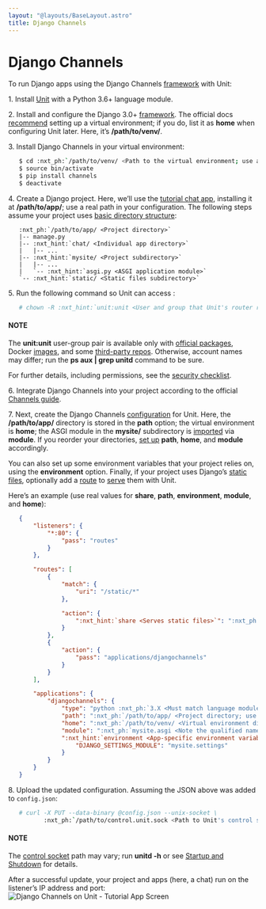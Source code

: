 ```yaml
---
layout: "@layouts/BaseLayout.astro"
title: Django Channels
---
```

# Django Channels

To run Django apps using the Django Channels [framework](https://channels.readthedocs.io/en/stable/) with Unit:

1\. Install [Unit](../installation.md#installation-precomp-pkgs) with a Python 3.6+ language module.

2\. Install and configure the Django 3.0+ [framework](https://www.djangoproject.com).  The official docs [recommend](https://docs.djangoproject.com/en/stable/topics/install/#installing-an-official-release-with-pip)
   setting up a virtual environment; if you do, list it as **home** when
   configuring Unit later.  Here, it’s **/path/to/venv/**.

3\. Install Django Channels in your virtual environment:

```bash
   $ cd :nxt_ph:`/path/to/venv/ <Path to the virtual environment; use a real path in your configuration>`
   $ source bin/activate
   $ pip install channels
   $ deactivate
```

4\. Create a Django project.  Here, we’ll use the [tutorial chat app](https://channels.readthedocs.io/en/stable/tutorial/part_1.html#tutorial-part-1-basic-setup),
   installing it at **/path/to/app/**; use a real path in your
   configuration.  The following steps assume your project uses [basic
   directory structure](https://docs.djangoproject.com/en/stable/ref/django-admin/#django-admin-startproject):
   
```none
   :nxt_ph:`/path/to/app/ <Project directory>`
   |-- manage.py
   |-- :nxt_hint:`chat/ <Individual app directory>`
   |   |-- ...
   |-- :nxt_hint:`mysite/ <Project subdirectory>`
   |   |-- ...
   |   `-- :nxt_hint:`asgi.py <ASGI application module>`
   `-- :nxt_hint:`static/ <Static files subdirectory>`
```

5\. Run the following command so Unit can access :
   
```bash
   # chown -R :nxt_hint:`unit:unit <User and group that Unit's router runs as by default>` :nxt_ph:`/path/to/app/ <Path to the application files such as /data/www/app/; use a real path in your commands>`
```

   #### NOTE
   The **unit:unit** user-group pair is available only with [official
   packages](../installation.md#installation-precomp-pkgs), Docker [images](../installation.md#installation-docker), and some [third-party repos](../installation.md#installation-community-repos).  Otherwise, account names may differ; run
   the **ps aux | grep unitd** command to be sure.

   For further details, including permissions, see the [security checklist](security.md#security-apps).

6\. Integrate Django Channels into your project according to the official [Channels guide](https://channels.readthedocs.io/en/stable/tutorial/part_1.html#integrate-the-channels-library).

7\. Next, create the Django Channels [configuration](../configuration.md#configuration-python) for
   Unit.  Here, the **/path/to/app/** directory is stored in the
   **path** option; the virtual environment is **home**; the ASGI
   module in the **mysite/** subdirectory is [imported](https://docs.python.org/3/reference/import.html) via **module**.  If
   you reorder your directories, [set up](../configuration.md#configuration-python)
   **path**, **home**, and **module** accordingly.

   You can also set up some environment variables that your project relies on,
   using the **environment** option.  Finally, if your project uses
   Django’s [static files](https://docs.djangoproject.com/en/stable/howto/static-files/), optionally
   add a [route](../configuration.md#configuration-routes) to [serve](../configuration.md#configuration-static) them with Unit.

   Here’s an example (use real values for **share**, **path**,
   **environment**, **module**, and **home**):
   
```json
   {
       "listeners": {
           "*:80": {
               "pass": "routes"
           }
       },

       "routes": [
           {
               "match": {
                   "uri": "/static/*"
               },

               "action": {
                   ":nxt_hint:`share <Serves static files>`": ":nxt_ph:`/path/to/app <Thus, URIs starting with /static/ are served from /path/to/app/static/; use a real path in your configuration>`$uri"
               }
           },
           {
               "action": {
                   "pass": "applications/djangochannels"
               }
           }
       ],

       "applications": {
           "djangochannels": {
               "type": "python :nxt_ph:`3.X <Must match language module version and virtual environment version>`",
               "path": ":nxt_ph:`/path/to/app/ <Project directory; use a real path in your configuration>`",
               "home": ":nxt_ph:`/path/to/venv/ <Virtual environment directory; use a real path in your configuration>`",
               "module": ":nxt_ph:`mysite.asgi <Note the qualified name of the ASGI module; use a real site directory name in your configuration>`",
               ":nxt_hint:`environment <App-specific environment variables>`": {
                   "DJANGO_SETTINGS_MODULE": "mysite.settings"
               }
           }
       }
   }
```

8\. Upload the updated configuration.  Assuming the JSON above was added to
   `config.json`:
   
```bash
   # curl -X PUT --data-binary @config.json --unix-socket \
          :nxt_ph:`/path/to/control.unit.sock <Path to Unit's control socket in your installation>` :nxt_hint:`http://localhost/config/ <Path to the config section in Unit's control API>`
```

   #### NOTE
   The [control socket](../controlapi.md#configuration-socket) path may vary; run
   **unitd -h** or see [Startup and Shutdown](source.md#source-startup) for details.

   After a successful update, your project and apps (here, a chat) run on
   the listener’s IP address and port:
   ![Django Channels on Unit - Tutorial App Screen](/djangochannels.png)
